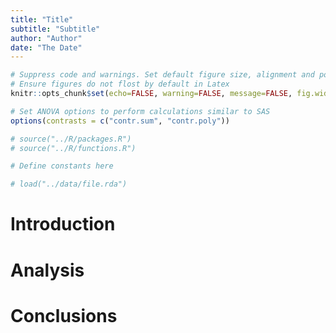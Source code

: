 ```yaml
---
title: "Title"
subtitle: "Subtitle"
author: "Author"
date: "The Date"
---
```


\listoftables
\listoffigures

```r
# Suppress code and warnings. Set default figure size, alignment and position. 
# Ensure figures do not flost by default in Latex
knitr::opts_chunk$set(echo=FALSE, warning=FALSE, message=FALSE, fig.width = 8, fig.asp = .618, fig.align = "center", fig.pos="H", out.extra='', out.width = '80%')

# Set ANOVA options to perform calculations similar to SAS
options(contrasts = c("contr.sum", "contr.poly"))
```

```r
# source("../R/packages.R")
# source("../R/functions.R")
```

```r
# Define constants here
```

```r
# load("../data/file.rda")
```


# Introduction



# Analysis



# Conclusions

